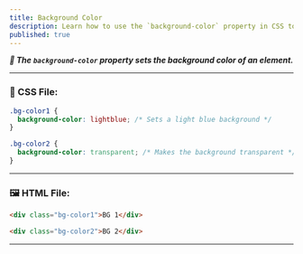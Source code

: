 ```yaml
---
title: Background Color
description: Learn how to use the `background-color` property in CSS to style the background of elements.
published: true
---
```


_**🎨 The `background-color` property sets the background color of an element.**_

---

### 🎨 CSS File:

```css
.bg-color1 {
  background-color: lightblue; /* Sets a light blue background */
}

.bg-color2 {
  background-color: transparent; /* Makes the background transparent */
}
```

---

### 🖼️ HTML File:

```html
<div class="bg-color1">BG 1</div>

<div class="bg-color2">BG 2</div>
```
---